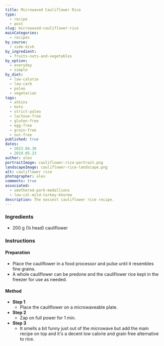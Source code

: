 ```yaml
---
title: Microwaved Cauliflower Rice
type:
  - recipe
  - post
slug: microwaved-cauliflower-rice
mainCategories:
  - recipes
by_course:
  - side-dish
by_ingredient:
  - fruits-nuts-and-vegetables
by_option:
  - everyday
  - simple
by_diet:
  - low-calorie
  - low-carb
  - paleo
  - vegetarian
tags:
  - atkins
  - keto
  - strict-paleo
  - lactose-free
  - gluten-free
  - egg-free
  - grain-free
  - nut-free
published: true
dates:
  - 2023.04.30
  - 2019.05.23
author: alex
portraitImage: cauliflower-rice-portrait.png
landscapeImage: cauliflower-rice-landscape.png
alt: cauliflower rice
photographer: alex
comments: true
associated:
  - smothered-pork-medallions
  - low-cal-mild-turkey-khorma
description: The easiest cauliflower rice recipe.
---
```


<Ingredients>

### Ingredients

- 200 g (¼ head) cauliflower

</Ingredients>

<Instructions>

### Instructions

#### Preparation

- Place the cauliflower in a food processor and pulse until it resembles fine grains.
- A whole cauliflower can be predone and the cauliflower rice kept in the freezer for use as needed.

#### Method

- **Step 1**
  - Place the cauliflower on a microwaveable plate.
- **Step 2**
  - Zap on full power for 1 min.
- **Step 3**
  - It smells a bit funny just out of the microwave but add the main recipe on top and it's a decent low calorie and grain free alternative to rice.

</Instructions>
